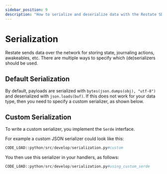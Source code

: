 ```yaml
---
sidebar_position: 9
description: "How to serialize and deserialize data with the Restate SDK."
---
```


# Serialization

Restate sends data over the network for storing state, journaling actions, awakeables, etc.
There are multiple ways to specify which (de)serializers should be used.

## Default Serialization

By default, payloads are serialized with `bytes(json.dumps(obj), "utf-8")` and deserialized with `json.loads(buf)`.
If this does not work for your data type, then you need to specify a custom serializer, as shown below.

## Custom Serialization

To write a custom serializer, you implement the `Serde` interface.

For example a custom JSON serializer could look like this:

```python
CODE_LOAD::python/src/develop/serialization.py#custom
```

You then use this serializer in your handlers, as follows:

```python
CODE_LOAD::python/src/develop/serialization.py#using_custom_serde
```